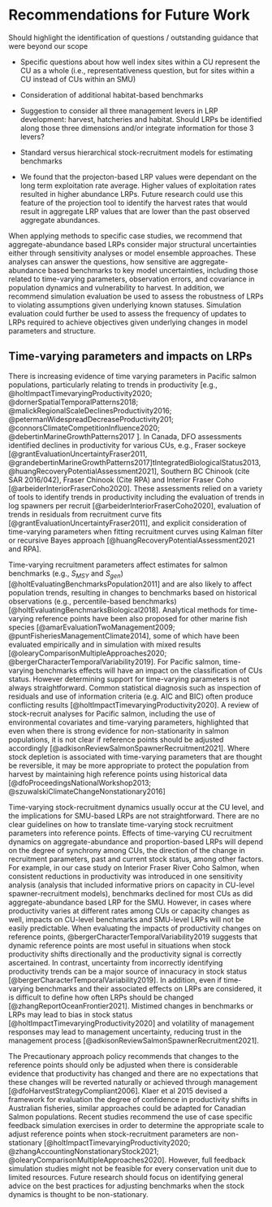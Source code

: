 # Recommendations for Future Work {#recommendations}

Should highlight the identification of questions / outstanding guidance that were beyond our scope




- Specific questions about how well index sites within a CU represent the CU as a whole (i.e., representativeness question, but for sites within a CU instead of CUs within an SMU)

- Consideration of additional habitat-based benchmarks

- Suggestion to consider all three management levers in LRP development: harvest, hatcheries and habitat. Should LRPs be identified along those three dimensions and/or integrate information for those 3 levers?

- Standard versus hierarchical stock-recruitment models for estimating benchmarks


- We found that the projecton-based LRP values were dependant on the long term exploitation rate average. Higher values of exploitation rates resulted in higher abundance LRPs. Future research could use this feature of the projection tool to identify the harvest rates that would result in aggregate LRP values that are lower than the past observed aggregate abundances. 


When applying methods to specific case studies, we recommend that aggregate-abundance based LRPs consider major structural uncertainties either through sensitivity analyses or model ensemble approaches. These analyses can answer the questions, how sensitive are aggregate-abundance based benchmarks to key model uncertainties, including those related to time-varying parameters, observation errors, and covariance in population dynamics and vulnerability to harvest. In addition, we recommend simulation evaluation be used to assess the robustness of LRPs to violating assumptions given underlying known statuses. Simulation evaluation could further be used to assess the frequency of updates to LRPs required to achieve objectives given underlying changes in model parameters and structure. <!--CH: observation errors in CU-status are relevant for logistic-regression LRPs as they might inflate noise in the LR, and they are relevant to the projection-based LRPs in the noise in the spawner and recruitment data-->



<!--

CW: I moved this here from ch 4.

- Question: could serious harm may mean extinction rather that in the red zone?  

- The question of whether a CU within a larger SMU can persist in the red zone is something that could be simulation tested; although, this would require harvest control rules to be specified for testing.  Such an approach would be case-specific and outside of the scope of our work.  However, we could consider recommending that if a decision is made for a CU to allow some proportion of CUs to be in the red zone, quantitative evaluation (e.g., simulation testing) should be used to demonstrate that red CUs will not be lost. [Although, we may still want to consider putting some bounds on what proportion would be allowed to be below their lower benchmark, i.e., a large proportion of CUs persisting in the red zone may not be acceptable ].

-if using $<$100 $\%$ of CUs $>$ red, could recommend simulation testing



Beyond scope: CU-level benchmark considerations
- How do data availability and biological considerations interact to inform a decision about which CU-level benchmark to use? (e.g, Sgen from SSR vs. Sgen from Watershed-Area vs. percentile vs. distributional benchmarks, etc)?  
- Under what conditions should Watershed-Area based LRPs be used? 
- How do mean and distributions (uncertainties) of watershed-area based and stock-recruitment based benchmarks compare?
- Under which levels of data uncertainties do stock-recruitment based LRPs outperform habitat-based LRPs? 
- In cases where watershed-area based benchmarks and stock-recruitment based benchmarks are available, both should be presented and used to derive complementary LRPs to capture our underlying model uncertainties.
- Alternatively, could be combined by using watershed area to inform prior on beta in the stock-recruitment model
- What if stocks have different levels of data, e.g., Fraser Sockeye, where stock-recruitment as available for some CUs, while others have only escapement data.  When is it beneficial to use available data for data poor CUs vs when to exclude them?

## Incorporating uncertainty in aggregate abundance LRP estimation

- How should uncertainty in benchmarks be incorporated in the LRP if different methods are used to estimate CU-level status within an SMU (i.e., some CUs have stock-recruitment benchmarks, while others rely on percentile-based or habitat-based benchmarks). Bootstrapping from uncertainties in CU-level benchmarks could be considered in these cases. Although, simulation testing of these scenarios may be outside the scope of this paper, guidance based on best-practices from the literature could be provided.

-->


## Time-varying parameters and impacts on LRPs

There is increasing evidence of time varying parameters in Pacific salmon populations, particularly relating to trends in productivity [e.g., @holtImpactTimevaryingProductivity2020;  @dornerSpatialTemporalPatterns2018; @malickRegionalScaleDeclinesProductivity2016; @petermanWidespreadDecreaseProductivity201; @connorsClimateCompetitionInfluence2020; @debertinMarineGrowthPatterns2017 ]. <!--CW note: it is probably better to group/ describe these papers a bit more, or exclude some of them --> In Canada, DFO assessments identified declines in productivity for various CUs, e.g., Fraser sockeye [@grantEvaluationUncertaintyFraser2011, @grandebertinMarineGrowthPatterns2017]tIntegratedBiologicalStatus2013, @huangRecoveryPotentialAssessment2021], Southern BC Chinook (cite SAR 2016/042), Fraser Chinook (Cite RPA)  and Interior Fraser Coho [@arbeiderInteriorFraserCoho2020]. These assessments relied on a variety of tools to identify trends in productivity including the evaluation of trends in log spawners per recruit [@arbeiderInteriorFraserCoho2020], evaluation of trends in residuals from recruitment curve fits [@grantEvaluationUncertaintyFraser2011], and explicit consideration of time-varying parameters when fitting recruitment curves using Kalman filter or recursive Bayes approach [@huangRecoveryPotentialAssessment2021 and RPA]. 

Time-varying recruitment parameters affect estimates for salmon benchmarks (e.g., $S_{MSY}$ and $S_{gen}$) [@holtEvaluatingBenchmarksPopulation2011] and are also likely to affect population trends, resulting in changes to benchmarks based on historical observations (e.g., percentile-based benchmarks) [@holtEvaluatingBenchmarksBiological2018]. Analytical methods for time-varying reference points have been also proposed for other marine fish species [@amarEvaluationTwoManagement2009; @puntFisheriesManagementClimate2014], some of which have been evaluated empirically and in simulation with mixed results [@olearyComparisonMultipleApproaches2020; @bergerCharacterTemporalVariability2019]. For Pacific salmon, time-varying benchmarks effects will have an impact on the classification of CUs status. However determining support for time-varying parameters is not always straightforward. Common statistical diagnosis such as inspection of residuals and use of information criteria (e.g. AIC and BIC) often produce conflicting results [@holtImpactTimevaryingProductivity2020]. A review of stock-recruit analyses for Pacific salmon, including the use of environmental covariates and time-varying parameters, highlighted that even when there is strong evidence for non-stationarity in salmon populations, it is not clear if reference points should be adjusted accordingly [@adkisonReviewSalmonSpawnerRecruitment2021].<!--CH addition next sentence--> Where stock depletion is associated with time-varying parameters that are thought be reversible, it may be more appropriate to protect the population from harvest by maintaining high reference points using historical data [@dfoProceedingsNationalWorkshop2013; @szuwalskiClimateChangeNonstationary2016]

Time-varying stock-recruitment dynamics usually occur at the CU level, and the implications for SMU-based LRPs are not straightforward. There are no clear guidelines on how to translate time-varying stock recruitment parameters into reference points. Effects of time-varying CU recruitment dynamics on aggregate-abundance and proportion-based LRPs will depend on the degree of synchrony among CUs, the direction of the change in recruitment parameters, past and current stock status, among other factors. For example, in our case study on Interior Fraser River Coho Salmon, when consistent reductions in productivity was introduced in one sensitivity analysis (analysis that included informative priors on capacity in CU-level spawner-recruitment models), benchmarks declined for most CUs as did aggregate-abundance based LRP for the SMU. However, in cases where productivity varies at different rates among CUs or capacity changes as well, impacts on CU-level benchmarks and SMU-level LRPs will not be easily predictable. When evaluating the impacts of productivity changes on reference points, @bergerCharacterTemporalVariability2019 suggests that dynamic reference points are most useful in situations when stock productivity shifts directionally and the productivity signal is correctly ascertained. In contrast, uncertainty from incorrectly identifying productivity trends can be a major source of innacuracy in stock status [@bergerCharacterTemporalVariability2019]. In addition, even if time-varying benchmarks and their associated effects on LRPs are considered, it is difficult to define how often LRPs should be changed [@zhangReportOceanFrontier2021]. Mistimed changes in benchmarks or LRPs may lead to bias in stock status [@holtImpactTimevaryingProductivity2020] and volatility of management responses may lead to management uncertainty, reducing trust in the management process [@adkisonReviewSalmonSpawnerRecruitment2021]. 



The Precautionary approach policy recommends that changes to the reference points should only be adjusted when there is considerable evidence that productivity has changed and there are no expectations that these changes will be reverted naturally or achieved through management [@dfoHarvestStrategyCompliant2006]. Klaer et al 2015 devised a framework for evaluation the degree of confidence in productivity shifts in Australian fisheries, similar approaches could be adapted for Canadian Salmon populations. Recent studies recommend the use of case specific feedback simulation exercises in order to determine the appropriate scale to adjust reference points when stock-recruitment parameters are non-stationary [@holtImpactTimevaryingProductivity2020; @zhangAccountingNonstationaryStock2021; @olearyComparisonMultipleApproaches2020]. However, full feedback simulation studies might not be feasible for every conservation unit due to limited resources. Future research should focus on identifying general advice on the best practices for adjusting benchmarks when the stock dynamics is thought to be non-stationary.   

 

<!--

old notes on time-varying parameters
- Briefly document evidence for time-varying productivity for Pacific salmon
- Summarizing recent DFO CSAS documents that include discussion of time-varying reference points for Pacific salmon, and recent primary publications:
- Summarize approach for considering time-varying productivity in WSP CU assessments (e.g., Kalman filter on productivity parameters))

@adkisonReviewSalmonSpawnerRecruitment2021 reviews stock recruitment analysis for Pacific salmon, including the use of environmental covariates and time-varying parameters. They highlight that even though there might be strong evidence for non stationarity in salmon populations, it is not clear if reference points should me adjusted accordingly. 

@kronlundConsiderationsDesignRebuilding2021 recommends that any decision to introduce time-varying reference points be based on evidence supporting that rebuilding could reasonably be expected. They recommend the use of feedback simulations to illustrate the consequences of time-varying benchmarks and identify exceptional circumstances that should lead to re-examination of reference point and management measures. 

 @zhangAccountingNonstationaryStock2021 illustrates the effects of time-varying recruitment parameters on MSY-based reference points for iteroparous fish stocks (cod and plaice). They highlight that more precautionary benchmarks are necessary to account for the parameter uncertainty in highly dynamic ecosystems. However, they observed that effects on reference points depend on the magnitude and structure of the stochasticity in stock-recruitment relationships, therefore they recommend case specific simulation studies be performed to identify explicit impacts on MSY-based reference points.

-->